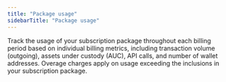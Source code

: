 ```yaml
---
title: "Package usage"
sidebarTitle: "Package usage"
---
```


Track the usage of your subscription package throughout each billing period based on individual billing metrics, including transaction volume (outgoing), assets under custody (AUC), API calls, and number of wallet addresses. Overage charges apply on usage exceeding the inclusions in your subscription package.


